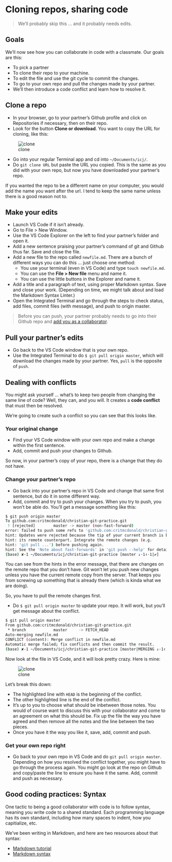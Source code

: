 # Cloning repos, sharing code

> We'll probably skip this ... and it probably needs edits.

## Goals

We'll now see how you can collaborate in code with a classmate. Our goals are this:

- To pick a partner
- To clone their repo to your machine.
- To edit the file and use the git cycle to commit the changes.
- To go to your own repo and pull the changes made by your partner.
- We'll then introduce a code conflict and learn how to resolve it.

## Clone a repo

- In your browser, go to your partner's Github profile and click on Repositories if necessary, then on their repo.
- Look for the button **Clone or download**. You want to copy the URL for cloning, like this:

![clone](../../images/github-clone-repo.png)

- Go into your regular Terminal app and cd into `~/Documents/icj/`.
- Do `git clone URL` but paste the URL you copied. This is the same as you did with your own repo, but now you have downloaded your partner's repo.

If you wanted the repo to be a different name on your computer, you would add the name you want after the url. I tend to keep the same name unless there is a good reason not to.


## Make your edits

- Launch VS Code if it isn't already.
- Go to File > New Window.
- Use the VS Code Explorer on the left to find your partner's folder and open it.
- Add a new sentence praising your partner's command of git and Github thus far. Save and close the file.
- Add a new file to the repo called `newfile.md`. There are a bunch of different ways you can do this ... just choose one method:
  - You use your terminal (even in VS Code) and type `touch newfile.md`.
  - You can use the **File > New file** menu and name it.
  - You can use the little buttons in the Explorer and name it.
- Add a title and a paragraph of text, using proper Markdown syntax. Save and close your work. (Depending on time, we might talk about and load the Markdown Syntax Linter.)
- Open the Integrated Terminal and go through the steps to check status, add files, commit files (with message), and push to origin master.

> Before you can push, your partner probably needs to go into their Github repo and [add you as a collaborator](https://help.github.com/en/github/setting-up-and-managing-your-github-user-account/inviting-collaborators-to-a-personal-repository).

## Pull your partner's edits

- Go back to the VS Code window that is your own repo.
- Use the Integrated Terminal to do `$ git pull origin master`, which will download the changes made by your partner. Yes, `pull` is the opposite of `push`.

## Dealing with conflicts

You might ask yourself ... what's to keep two people from changing the same line of code? Well, they can, and you will. It creates a **code conflict** that must then be resolved.

We're going to create such a conflict so you can see that this looks like.

### Your original change

- Find your VS Code window with your own repo and make a change within the first sentence.
- Add, commit and push your changes to Github.

So now, in your partner's copy of your repo, there is a change that they do not have.

### Change your partner's repo

- Go back into your partner's repo in VS Code and change that same first sentence, but do it in some different way.
- Add, commit and try to push your changes. When you try to push, you won't be able do. You'll get a message something like this:

``` bash
$ git push origin master
To github.com:critmcdonald/christian-git-practice.git
 ! [rejected]        master -> master (non-fast-forward)
error: failed to push some refs to 'github.com:critmcdonald/christian-git-practice.git'
hint: Updates were rejected because the tip of your current branch is behind
hint: its remote counterpart. Integrate the remote changes (e.g.
hint: 'git pull ...') before pushing again.
hint: See the 'Note about fast-forwards' in 'git push --help' for details.
(base) ✘-1 ~/Documents/icj/christian-git-practice [master ↓·1↑·1|✔] 
```

You can see from the hints in the error message, that there are changes on the remote repo that you don't have. Git won't let you push new changes unless you have the current remote copy from the server. That keeps you from screwing up something that is already there (which is kinda what we are doing).

So, you have to pull the remote changes first.

- Do `$ git pull origin master` to update your repo. It will work, but you'll get message about the conflict.

``` bash
$ git pull origin master
From github.com:critmcdonald/christian-git-practice.git
 * branch            master     -> FETCH_HEAD
Auto-merging newfile.md
CONFLICT (content): Merge conflict in newfile.md
Automatic merge failed; fix conflicts and then commit the result.
(base) ✘-1 ~/Documents/icj/christian-git-practice [master|MERGING ↓·1↑·1|✖ 1] 
```

Now look at the file in VS Code, and it will look pretty crazy. Here is mine:

![clone](../../images/conflict-screen.png)

Let's break this down:

- The highlighted line with `HEAD` is the beginning of the conflict.
- The other highlighted line is the end of the conflict.
- It's up to you to choose what should be inbetween those notes. You would of course want to discuss this with your collaborator and come to an agreement on what this should be. Fix up the file the way you have agreed and then remove all the notes and the line between the two pieces.
- Once you have it the way you like it, save, add, commit and push.

### Get your own repo right

- Go back to your own repo in VS Code and do `git pull origin master`. Depending on how you resolved the conflict together, you might have to go through the process again. You might go look at the repo on Github and copy/paste the line to ensure you have it the same. Add, commit and push as necessary.

## Good coding practices: Syntax

One tactic to being a good collaborator with code is to follow syntax, meaning you write code to a shared standard. Each programming language has its own standard, including how many spaces to indent, how you capitialize, etc.

We've been writing in Markdown, and here are two resources about that syntax:

- [Markdown tutorial](https://guides.github.com/features/mastering-markdown/)
- [Markdown syntax](https://help.github.com/articles/basic-writing-and-formatting-syntax/)

